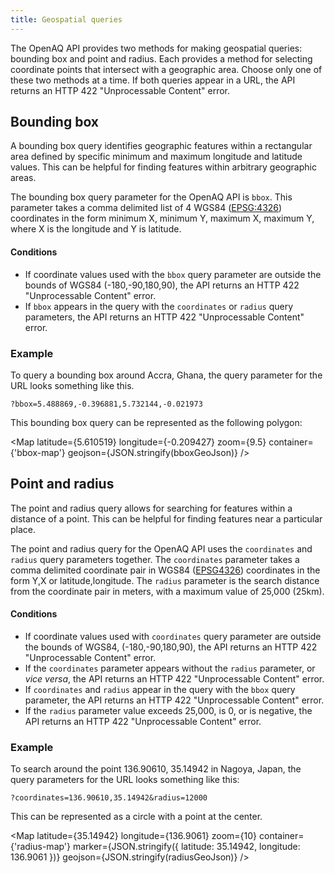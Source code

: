 ```yaml
---
title: Geospatial queries
---
```



The OpenAQ API provides two methods for making geospatial queries: bounding box
and point and radius. Each provides a method for selecting coordinate points
that intersect with a geographic area. Choose only one of these two methods
at a time. If both queries appear in a URL, the API returns an HTTP 422
"Unprocessable Content" error.

## Bounding box

A bounding box query identifies geographic features within a rectangular area
defined by specific minimum and maximum longitude and latitude values. This can
be helpful for finding features within arbitrary geographic areas.

The bounding box query parameter for the OpenAQ API is `bbox`. This parameter
takes a comma delimited list of 4 WGS84 (<a href="https://epsg.io/4326" 
target="_blank" rel="noopener noreferrer" style="display: inline-flex;">EPSG:4326<Icon name="external"/></a>)
coordinates in the form minimum X, minimum Y, maximum X, maximum Y, where X is 
the longitude and Y is latitude.

#### Conditions

* If coordinate values used with the `bbox` query parameter are outside the bounds
of WGS84 (-180,-90,180,90), the API returns an HTTP 422 "Unprocessable Content"
error.
* If `bbox` appears in the query with the `coordinates` or `radius` query
parameters, the API returns an HTTP 422 "Unprocessable Content"  error.


### Example

To query a bounding box around Accra, Ghana, the query parameter for the URL 
looks something like this.

`?bbox=5.488869,-0.396881,5.732144,-0.021973`

This bounding box query can be represented as the following polygon:

<Map
  latitude={5.610519}
  longitude={-0.209427}
  zoom={9.5}
  container={'bbox-map'}
  geojson={JSON.stringify(bboxGeoJson)}
/>

## Point and radius

The point and radius query allows for searching for features within a distance
of a point. This can be helpful for finding features near a particular 
place. 

The point and radius query for the OpenAQ API uses the `coordinates` and 
`radius` query parameters together. The `coordinates` parameter takes a comma
delimited coordinate pair in WGS84 ([EPSG4326](https://epsg.io/4326)) 
coordinates in the form Y,X or latitude,longitude. The `radius` parameter is 
the search distance from the coordinate pair in meters, with a maximum value of 
25,000 (25km).

#### Conditions

* If coordinate values used with `coordinates` query parameter are outside the 
bounds of WGS84, (-180,-90,180,90), the API returns an HTTP 422 "Unprocessable
Content" error.
* If the `coordinates` parameter appears without the `radius` parameter, or
_vice versa_, the API returns an HTTP 422 "Unprocessable Content" error. 
* If `coordinates` and `radius` appear in the query with the `bbox` query
parameter, the API returns an HTTP 422 "Unprocessable Content" error.
* If the `radius` parameter value exceeds 25,000, is 0, or is negative, the API 
returns an HTTP 422 "Unprocessable Content" error.

### Example

To search around the point 136.90610, 35.14942 in Nagoya, Japan, the query 
parameters for the URL looks something like this:

`?coordinates=136.90610,35.14942&radius=12000`


This can be represented as a circle with a point at the center.

<Map
  latitude={35.14942}
  longitude={136.9061}
  zoom={10}
  container={'radius-map'}
  marker={JSON.stringify({ latitude: 35.14942, longitude: 136.9061 })}
  geojson={JSON.stringify(radiusGeoJson)}
/>
